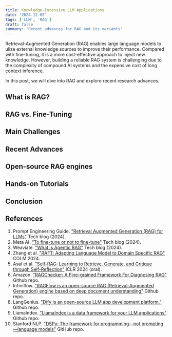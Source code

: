 ```yaml
---
title: Knowledge-Intensive LLM Applications
date: '2024-12-05'
tags: ['LLM', 'RAG']
draft: false
summary: 'Recent advances for RAG and its variants'
---
```


Retrieval-Augmented Generation (RAG) enables large language models to ulize external knowledge sources to improve their performance. Compared with fine-tuning, it is a more cost-effective approach to inject new knowledge. However, building a reliable RAG system is challenging due to the complexity of compound AI systems and the expensive cost of long context inference.

In this post, we will dive into RAG and explore recent research advances.

## What is RAG?

## RAG vs. Fine-Tuning

## Main Challenges

## Recent Advances

## Open-source RAG engines

## Hands-on Tutorials

## Conclusion

## References
1. Prompt Engineering Guide. ["Retrieval Augmented Generation (RAG) for LLMs"](https://www.promptingguide.ai/research/rag) Tech blog (2024).
2. Meta AI. ["To fine-tune or not to fine-tune"](https://ai.meta.com/blog/when-to-fine-tune-llms-vs-other-techniques/) Tech blog (2024).
3. Weaviate. ["What is Agentic RAG"](https://weaviate.io/blog/what-is-agentic-rag) Tech blog (2024).
4. Zhang et al. ["RAFT: Adapting Language Model to Domain Specific RAG"](https://openreview.net/forum?id=rzQGHXNReU#discussion) COLM 2024.
5. Asai et al. ["Self-RAG: Learning to Retrieve, Generate, and Critique through Self-Reflection"](https://openreview.net/pdf?id=hSyW5go0v8) ICLR 2024 (oral).
6. Amazon. ["RAGChecker: A Fine-grained Framework For Diagnosing RAG"](https://github.com/amazon-science/RAGChecker) Github repo.
7. Infiniflow. ["RAGFlow is an open-source RAG (Retrieval-Augmented Generation) engine based on deep document understanding"](https://github.com/infiniflow/ragflow) Github repo.
8. LangGenius. ["Dify is an open-source LLM app development platform."](https://github.com/langgenius/dify) Github repo.
9. LlamaIndex. ["LlamaIndex is a data framework for your LLM applications"](https://github.com/run-llama/llama_index) Github repo.
10. Stanford NLP. ["DSPy: The framework for programming—not prompting—language models"](https://github.com/stanfordnlp/dspy) GitHub repo.